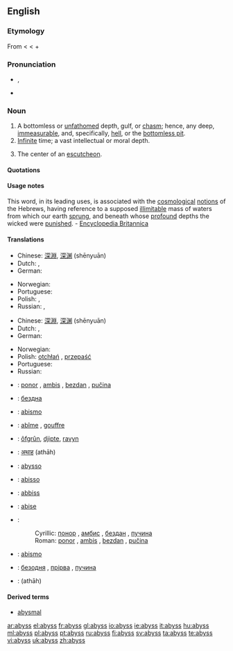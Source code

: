 {{wikipedia}}
==English==

===Etymology===
From {{ME.}} {{term|abissus|lang=enm}} < {{L.}} {{term|abyssus||a bottomless gulf|lang=la}} < {{AGr.}} {{term|sc=polytonic|ἄβυσσος||tr=abyssos|bottomless|lang=grc}} {{term|sc=polytonic|ἀ-||tr=a-|not|lang=grc}}+ {{term|sc=polytonic|βυσσός||tr=bysso|depth|lang=grc}}

===Pronunciation===
* {{enPR|/ə-bĭs'/}}, {{IPA|/əˈbɪs/}} {{SAMPA|/@"bIs/}}
* {{audio|en-us-abyss.ogg|Audio (US)}}

===Noun===
{{en-noun|es}}

# A bottomless or [[unfathomed]] depth, gulf, or [[chasm]]; hence, any deep, [[immeasurable]], and, specifically, [[hell]], or the [[bottomless pit]].
# [[infinite|Infinite]] time; a vast intellectual or moral depth.
# {{heraldry}} The center of an [[escutcheon]].

====Quotations====
{{seeCites}}

====Usage notes====
This word, in its leading uses, is associated with the [[cosmological]] [[notions]] of the Hebrews, having reference to a supposed [[illimitable]] mass of waters from which our earth [[sprung]], and beneath whose [[profound]] depths the wicked were [[punished]]. - [[Encyclopedia Britannica]]

====Translations====
{{trans-top|a bottomless or unfathomed depth}}
* Chinese: [[深淵]], [[深渊]] (shēnyuān)
* Dutch: {{t+|nl|afgrond|m}}, {{t-|nl|ravijn|n}}
* German: {{t+|de|Abgrund|m}}
{{trans-mid}}
* Norwegian: {{t-|no|avgrunn|m}}
* Portuguese: {{t+|pt|abismo|m}}
* Polish: {{t|pl|otchłań|f}}, {{t|pl|przepaść|f}}
* Russian: {{t-|ru|бездна|f|tr=bézdna|sc=Cyrl}}, {{t-|ru|пучина|f|tr=pučína|sc=Cyrl}} {{qualifier|sea}}
{{trans-bottom}}

{{trans-top|infinite time; a vast intellectual or moral depth}}
* Chinese: [[深淵]], [[深渊]] (shēnyuān)
* Dutch: {{t+|nl|afgrond|m}}, {{t+|nl|kloof|m|f}}
* German: {{t+|de|Abgrund|m}}
{{trans-mid}}
* Norwegian: {{t-|no|avgrunn|m}}
* Polish: [[otchłań]] {{f}}, [[przepaść]] {{f}}
* Portuguese: {{t+|pt|abismo|m}}
* Russian: {{t-|ru|бездна|f|tr=bézdna|sc=Cyrl}}
{{trans-bottom}}

{{checktrans-top}}
* {{ttbc|Bosnian}}: [[ponor]] {{m}}, [[ambis]] {{m}}, [[bezdan]] {{m}}, [[pučina]] {{f}}
* {{ttbc|Bulgarian}}: [[бездна]] {{f}}
* {{ttbc|Esperanto}}: [[abismo]]
* {{ttbc|French}}: [[abîme]] {{m}}, [[gouffre]] {{m}}
* {{ttbc|Frisian}}: [[ôfgrûn]], [[djipte]], [[ravyn]] {{n}}
* {{ttbc|Hindi}}: [[अथाह]] (athāh) {{m}}
* {{ttbc|Interlingua}}: [[abysso]]
* {{ttbc|Italian}}: [[abisso]] {{f}}
{{trans-mid}}
* {{ttbc|Maltese}}: [[abbiss]] {{f}}
* {{ttbc|Novial}}: [[abise]]
* {{ttbc|Serbian}}:
*: Cyrillic: [[понор]] {{m}}, [[амбис]] {{m}}, [[бездан]] {{m}}, [[пучина]] {{f}}
*: Roman: [[ponor]] {{m}}, [[ambis]] {{m}}, [[bezdan]] {{m}}, [[pučina]] {{f}}
* {{ttbc|Spanish}}: [[abismo]] {{m}}
* {{ttbc|Ukrainian}}: [[безодня]] {{f}}, [[прірва]] {{f}}, [[пучина]] {{f}}
* {{ttbc|Urdu}}: {{URchar|[[اتھاہ]]}} (athāh) {{m}}
{{trans-bottom}}

====Derived terms====
* [[abysmal]]

[[ar:abyss]]
[[el:abyss]]
[[fr:abyss]]
[[gl:abyss]]
[[io:abyss]]
[[ie:abyss]]
[[it:abyss]]
[[hu:abyss]]
[[ml:abyss]]
[[pl:abyss]]
[[pt:abyss]]
[[ru:abyss]]
[[fi:abyss]]
[[sv:abyss]]
[[ta:abyss]]
[[te:abyss]]
[[vi:abyss]]
[[uk:abyss]]
[[zh:abyss]]
